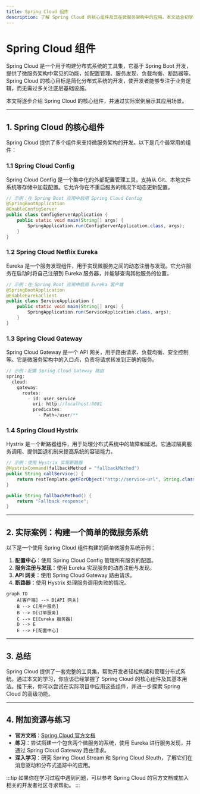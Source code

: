 ```yaml
---
title: Spring Cloud 组件
description: 了解 Spring Cloud 的核心组件及其在微服务架构中的应用。本文适合初学者，涵盖 Spring Cloud 的基本概念、实际案例和代码示例。
---
```


# Spring Cloud 组件

Spring Cloud 是一个用于构建分布式系统的工具集，它基于 Spring Boot 开发，提供了微服务架构中常见的功能，如配置管理、服务发现、负载均衡、断路器等。Spring Cloud 的核心目标是简化分布式系统的开发，使开发者能够专注于业务逻辑，而无需过多关注底层基础设施。

本文将逐步介绍 Spring Cloud 的核心组件，并通过实际案例展示其应用场景。

---

## 1. Spring Cloud 的核心组件

Spring Cloud 提供了多个组件来支持微服务架构的开发。以下是几个最常用的组件：

### 1.1 Spring Cloud Config
Spring Cloud Config 是一个集中化的外部配置管理工具，支持从 Git、本地文件系统等存储中加载配置。它允许你在不重启服务的情况下动态更新配置。

```java
// 示例：在 Spring Boot 应用中启用 Spring Cloud Config
@SpringBootApplication
@EnableConfigServer
public class ConfigServerApplication {
    public static void main(String[] args) {
        SpringApplication.run(ConfigServerApplication.class, args);
    }
}
```

### 1.2 Spring Cloud Netflix Eureka
Eureka 是一个服务发现组件，用于实现微服务之间的动态注册与发现。它允许服务在启动时将自己注册到 Eureka 服务器，并能够查询其他服务的位置。

```java
// 示例：在 Spring Boot 应用中启用 Eureka 客户端
@SpringBootApplication
@EnableEurekaClient
public class ServiceApplication {
    public static void main(String[] args) {
        SpringApplication.run(ServiceApplication.class, args);
    }
}
```

### 1.3 Spring Cloud Gateway
Spring Cloud Gateway 是一个 API 网关，用于路由请求、负载均衡、安全控制等。它是微服务架构中的入口点，负责将请求转发到正确的服务。

```java
// 示例：配置 Spring Cloud Gateway 路由
spring:
  cloud:
    gateway:
      routes:
        - id: user_service
          uri: http://localhost:8081
          predicates:
            - Path=/user/**
```

### 1.4 Spring Cloud Hystrix
Hystrix 是一个断路器组件，用于处理分布式系统中的故障和延迟。它通过隔离服务调用、提供回退机制来提高系统的容错能力。

```java
// 示例：使用 Hystrix 实现断路器
@HystrixCommand(fallbackMethod = "fallbackMethod")
public String callService() {
    return restTemplate.getForObject("http://service-url", String.class);
}

public String fallbackMethod() {
    return "Fallback response";
}
```

---

## 2. 实际案例：构建一个简单的微服务系统

以下是一个使用 Spring Cloud 组件构建的简单微服务系统示例：

1. **配置中心**：使用 Spring Cloud Config 管理所有服务的配置。
2. **服务注册与发现**：使用 Eureka 实现服务的动态注册与发现。
3. **API 网关**：使用 Spring Cloud Gateway 路由请求。
4. **断路器**：使用 Hystrix 处理服务调用失败的情况。

```mermaid
graph TD
    A[客户端] --> B[API 网关]
    B --> C[用户服务]
    B --> D[订单服务]
    C --> E[Eureka 服务器]
    D --> E
    E --> F[配置中心]
```

---

## 3. 总结

Spring Cloud 提供了一套完整的工具集，帮助开发者轻松构建和管理分布式系统。通过本文的学习，你应该已经掌握了 Spring Cloud 的核心组件及其基本用法。接下来，你可以尝试在实际项目中应用这些组件，并进一步探索 Spring Cloud 的高级功能。

---

## 4. 附加资源与练习

- **官方文档**：[Spring Cloud 官方文档](https://spring.io/projects/spring-cloud)
- **练习**：尝试搭建一个包含两个微服务的系统，使用 Eureka 进行服务发现，并通过 Spring Cloud Gateway 路由请求。
- **深入学习**：研究 Spring Cloud Stream 和 Spring Cloud Sleuth，了解它们在消息驱动和分布式追踪中的应用。

:::tip
如果你在学习过程中遇到问题，可以参考 Spring Cloud 的官方文档或加入相关的开发者社区寻求帮助。
:::
